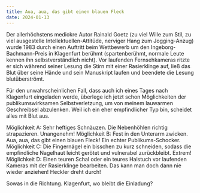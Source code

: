 ```yaml
---
title: Aua, aua, das gibt einen blauen Fleck
date: 2024-01-13
---
```

Der allerhöchstens mediokre Autor Rainald Goetz (zu viel Wille zum Stil, zu viel ausgestelle Intellektuellen-Attitüde, nerviger Hang zum Jogging-Anzug) wurde 1983 durch einen Auftritt beim Wettbewerb um den Ingeborg-Bachmann-Preis in Klagenfurt berühmt (spartenberühmt, normale Leute kennen ihn selbstverständlich nicht). Vor laufenden Fernsehkameras ritzte er sich während seiner Lesung die Stirn mit einer Rasierklinge auf, ließ das Blut über seine Hände und sein Manuskript laufen und beendete die Lesung blutüberströmt.

Für den unwahrscheinlichen Fall, dass auch ich eines Tages nach Klagenfurt eingeladen werde, überlege ich jetzt schon Möglichkeiten der publikumswirksamen Selbstverletzung, um von meinem lauwarmen Geschreibsel abzulenken. Weil ich ein eher empfindlicher Typ bin, scheidet alles mit Blut aus. 

Möglichkeit A: Sehr heftiges Schnäuzen. Die Nebenhöhlen richtig strapazieren. Unangenehm! Möglichkeit B: Fest in den Unterarm zwicken. Aua, aua, das gibt einen blauen Fleck! Ein echter Publikums-Schocker. Möglichkeit C: Die Fingernägel ein bisschen zu kurz schneiden, sodass die empfindliche Nagelhaut leicht gerötet und vulnerabel zurückbleibt. Extrem! Möglichkeit D: Einen teuren Schal oder ein teures Halstuch vor laufenden Kameras mit der Rasierklinge bearbeiten. Das kann man doch dann nie wieder anziehen! Heckler dreht durch!

Sowas in die Richtung. Klagenfurt, wo bleibt die Einladung?